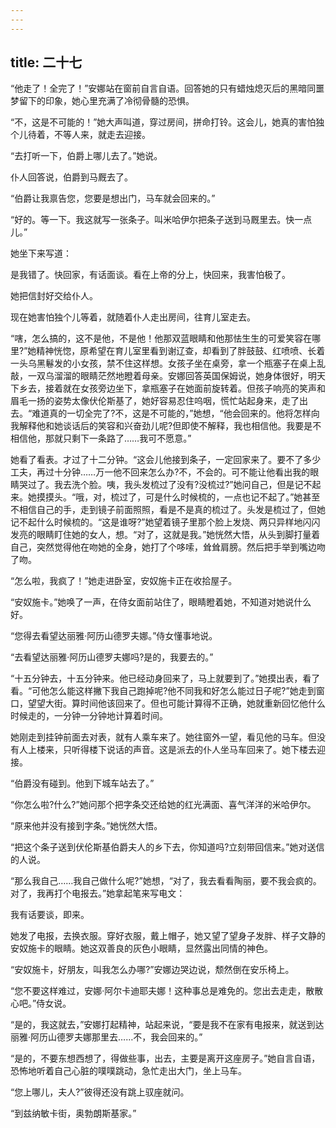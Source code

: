 ```yaml
---
---
---
```

title: 二十七
---




“他走了！全完了！”安娜站在窗前自言自语。回答她的只有蜡烛熄灭后的黑暗同噩梦留下的印象，她心里充满了冷彻骨髓的恐惧。

“不，这是不可能的！”她大声叫道，穿过房间，拼命打铃。这会儿，她真的害怕独个儿待着，不等人来，就走去迎接。

“去打听一下，伯爵上哪儿去了。”她说。

仆人回答说，伯爵到马厩去了。

“伯爵让我禀告您，您要是想出门，马车就会回来的。”

“好的。等一下。我这就写一张条子。叫米哈伊尔把条子送到马厩里去。快一点儿。”

她坐下来写道：





是我错了。快回家，有话面谈。看在上帝的分上，快回来，我害怕极了。





她把信封好交给仆人。

现在她害怕独个儿等着，就随着仆人走出房间，往育儿室走去。

“嗐，怎么搞的，这不是他，不是他！他那双蓝眼睛和他那怯生生的可爱笑容在哪里?”她精神恍惚，原希望在育儿室里看到谢辽查，却看到了胖鼓鼓、红喷喷、长着一头乌黑鬈发的小女孩，禁不住这样想。女孩子坐在桌旁，拿一个瓶塞子在桌上乱敲，一双乌溜溜的眼睛茫然地瞪着母亲。安娜回答英国保姆说，她身体很好，明天下乡去，接着就在女孩旁边坐下，拿瓶塞子在她面前旋转着。但孩子响亮的笑声和眉毛一扬的姿势太像伏伦斯基了，她好容易忍住呜咽，慌忙站起身来，走了出去。“难道真的一切全完了?不，这是不可能的，”她想，“他会回来的。他将怎样向我解释他和她谈话后的笑容和兴奋劲儿呢?但即使不解释，我也相信他。我要是不相信他，那就只剩下一条路了……我可不愿意。”

她看了看表。才过了十二分钟。“这会儿他接到条子，一定回家来了。要不了多少工夫，再过十分钟……万一他不回来怎么办?不，不会的。可不能让他看出我的眼睛哭过了。我去洗个脸。咦，我头发梳过了没有?没梳过?”她问自己，但是记不起来。她摸摸头。“哦，对，梳过了，可是什么时候梳的，一点也记不起了。”她甚至不相信自己的手，走到镜子前面照照，看是不是真的梳过了。头发是梳过了，但她记不起什么时候梳的。“这是谁呀?”她望着镜子里那个脸上发烧、两只异样地闪闪发亮的眼睛盯住她的女人，想。“对了，这就是我。”她恍然大悟，从头到脚打量着自己，突然觉得他在吻她的全身，她打了个哆嗦，耸耸肩膀。然后把手举到嘴边吻了吻。



“怎么啦，我疯了！”她走进卧室，安奴施卡正在收拾屋子。

“安奴施卡。”她唤了一声，在侍女面前站住了，眼睛瞪着她，不知道对她说什么好。

“您得去看望达丽雅·阿历山德罗夫娜。”侍女懂事地说。

“去看望达丽雅·阿历山德罗夫娜吗?是的，我要去的。”

“十五分钟去，十五分钟来。他已经动身回来了，马上就要到了。”她摸出表，看了看。“可他怎么能这样撇下我自己跑掉呢?他不同我和好怎么能过日子呢?”她走到窗口，望望大街。算时间他该回来了。但也可能计算得不正确，她就重新回忆他什么时候走的，一分钟一分钟地计算着时间。

她刚走到挂钟前面去对表，就有人乘车来了。她往窗外一望，看见他的马车。但没有人上楼来，只听得楼下说话的声音。这是派去的仆人坐马车回来了。她下楼去迎接。

“伯爵没有碰到。他到下城车站去了。”

“你怎么啦?什么?”她问那个把字条交还给她的红光满面、喜气洋洋的米哈伊尔。

“原来他并没有接到字条。”她恍然大悟。

“把这个条子送到伏伦斯基伯爵夫人的乡下去，你知道吗?立刻带回信来。”她对送信的人说。

“那么我自己……我自己做什么呢?”她想，“对了，我去看看陶丽，要不我会疯的。对了，我再打个电报去。”她拿起笔来写电文：





我有话要谈，即来。





她发了电报，去换衣服。穿好衣服，戴上帽子，她又望了望身子发胖、样子文静的安奴施卡的眼睛。她这双善良的灰色小眼睛，显然露出同情的神色。

“安奴施卡，好朋友，叫我怎么办哪?”安娜边哭边说，颓然倒在安乐椅上。

“您不要这样难过，安娜·阿尔卡迪耶夫娜！这种事总是难免的。您出去走走，散散心吧。”侍女说。

“是的，我这就去，”安娜打起精神，站起来说，“要是我不在家有电报来，就送到达丽雅·阿历山德罗夫娜那里去……不，我会回来的。”

“是的，不要东想西想了，得做些事，出去，主要是离开这座房子。”她自言自语，恐怖地听着自己心脏的噗噗跳动，急忙走出大门，坐上马车。

“您上哪儿，夫人?”彼得还没有跳上驭座就问。

“到兹纳敏卡街，奥勃朗斯基家。”